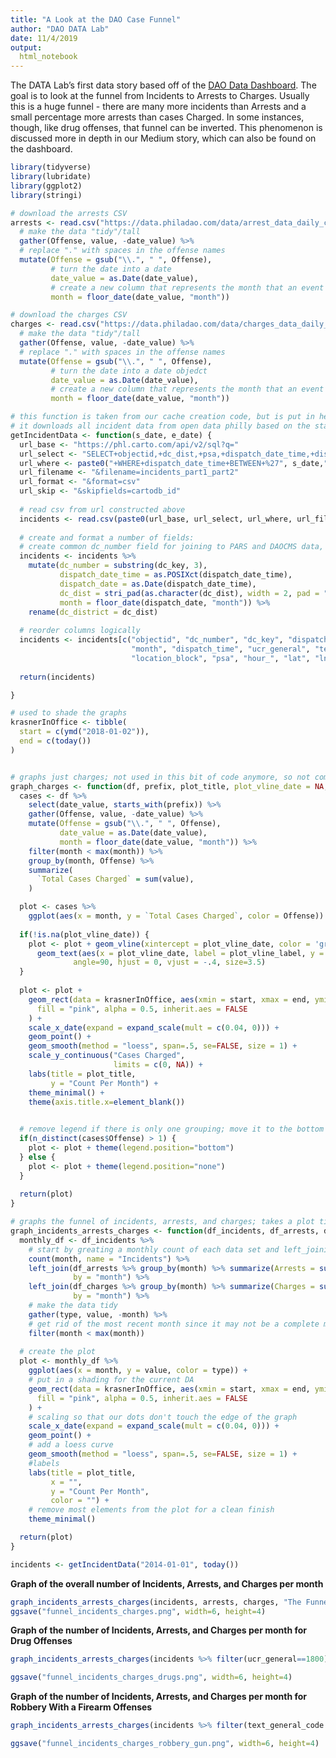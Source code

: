 ```yaml
---
title: "A Look at the DAO Case Funnel"
author: "DAO DATA Lab"
date: 11/4/2019
output:
  html_notebook
---
```


The DATA Lab's first data story based off of the [DAO Data Dashboard](https://data.philadao.com).  The goal is to look at the funnel from Incidents to Arrests to Charges.  Usually this is a huge funnel - there are many more incidents than Arrests and a small percentage more arrests than cases Charged.  In some instances, though, like drug offenses, that funnel can be inverted.  This phenomenon is discussed more in depth in our Medium story, which can also be found on the dashboard.  

```r
library(tidyverse)
library(lubridate)
library(ggplot2)
library(stringi)

# download the arrests CSV
arrests <- read.csv("https://data.philadao.com/data/arrest_data_daily_citywide.csv", stringsAsFactors = FALSE) %>%
  # make the data "tidy"/tall
  gather(Offense, value, -date_value) %>%
  # replace "." with spaces in the offense names
  mutate(Offense = gsub("\\.", " ", Offense),
         # turn the date into a date
         date_value = as.Date(date_value),
         # create a new column that represents the month that an event took place
         month = floor_date(date_value, "month"))

# download the charges CSV
charges <- read.csv("https://data.philadao.com/data/charges_data_daily_citywide.csv", stringsAsFactors = FALSE) %>%
  # make the data "tidy"/tall  
  gather(Offense, value, -date_value) %>%
  # replace "." with spaces in the offense names
  mutate(Offense = gsub("\\.", " ", Offense),
         # turn the date into a date objedct
         date_value = as.Date(date_value),
         # create a new column that represents the month that an event took place
         month = floor_date(date_value, "month"))
```

```r
# this function is taken from our cache creation code, but is put in here for public consumption.
# it downloads all incident data from open data philly based on the start and end dates supplied
getIncidentData <- function(s_date, e_date) {
  url_base <- "https://phl.carto.com/api/v2/sql?q="
  url_select <- "SELECT+objectid,+dc_dist,+psa,+dispatch_date_time,+dispatch_time,+dc_key,+location_block,+ucr_general,text_general_code,+hour_,+ST_Y(the_geom)+AS+lat,+ST_X(the_geom)+AS+lng+FROM+incidents_part1_part2"
  url_where <- paste0("+WHERE+dispatch_date_time+BETWEEN+%27", s_date,"%27+AND+%27", as.character(e_date), "%27")
  url_filename <- "&filename=incidents_part1_part2"
  url_format <- "&format=csv"
  url_skip <- "&skipfields=cartodb_id"
  
  # read csv from url constructed above
  incidents <- read.csv(paste0(url_base, url_select, url_where, url_filename, url_format, url_skip), stringsAsFactors = FALSE)
  
  # create and format a number of fields: 
  # create common dc_number field for joining to PARS and DAOCMS data, format date/datetime fields
  incidents <- incidents %>%
    mutate(dc_number = substring(dc_key, 3),
           dispatch_date_time = as.POSIXct(dispatch_date_time),
           dispatch_date = as.Date(dispatch_date_time),
           dc_dist = stri_pad(as.character(dc_dist), width = 2, pad = "0", side = "left"),
           month = floor_date(dispatch_date, "month")) %>%
    rename(dc_district = dc_dist)
  
  # reorder columns logically
  incidents <- incidents[c("objectid", "dc_number", "dc_key", "dispatch_date_time", "dispatch_date",
                           "month", "dispatch_time", "ucr_general", "text_general_code", "dc_district",
                           "location_block", "psa", "hour_", "lat", "lng")]
  
  return(incidents)

}

# used to shade the graphs
krasnerInOffice <- tibble(
  start = c(ymd("2018-01-02")),
  end = c(today())
)


# graphs just charges; not used in this bit of code anymore, so not commented well
graph_charges <- function(df, prefix, plot_title, plot_vline_date = NA, plot_vline_label = NA) {
  cases <- df %>% 
    select(date_value, starts_with(prefix)) %>%
    gather(Offense, value, -date_value) %>%
    mutate(Offense = gsub("\\.", " ", Offense),
           date_value = as.Date(date_value),
           month = floor_date(date_value, "month")) %>%
    filter(month < max(month)) %>%
    group_by(month, Offense) %>%
    summarize(
      `Total Cases Charged` = sum(value),
    )

  plot <- cases %>% 
    ggplot(aes(x = month, y = `Total Cases Charged`, color = Offense))
  
  if(!is.na(plot_vline_date)) {
    plot <- plot + geom_vline(xintercept = plot_vline_date, color = 'grey25', size = 1) +
      geom_text(aes(x = plot_vline_date, label = plot_vline_label, y = 0), colour='grey25',
              angle=90, hjust = 0, vjust = -.4, size=3.5)
  }
  
  plot <- plot + 
    geom_rect(data = krasnerInOffice, aes(xmin = start, xmax = end, ymin = -Inf, ymax = +Inf),
      fill = "pink", alpha = 0.5, inherit.aes = FALSE
    ) +
    scale_x_date(expand = expand_scale(mult = c(0.04, 0))) + 
    geom_point() +
    geom_smooth(method = "loess", span=.5, se=FALSE, size = 1) + 
    scale_y_continuous("Cases Charged",
                       limits = c(0, NA)) + 
    labs(title = plot_title,
         y = "Count Per Month") + 
    theme_minimal() + 
    theme(axis.title.x=element_blank())

  
  # remove legend if there is only one grouping; move it to the bottom otherwise
  if(n_distinct(cases$Offense) > 1) {
    plot <- plot + theme(legend.position="bottom")
  } else {
    plot <- plot + theme(legend.position="none")
  } 
  
  return(plot)
}

# graphs the funnel of incidents, arrests, and charges; takes a plot title
graph_incidents_arrests_charges <- function(df_incidents, df_arrests, df_charges, plot_title) {
  monthly_df <- df_incidents %>%
    # start by greating a monthly count of each data set and left_joining them together by month
    count(month, name = "Incidents") %>% 
    left_join(df_arrests %>% group_by(month) %>% summarize(Arrests = sum(value)),
              by = "month") %>%
    left_join(df_charges %>% group_by(month) %>% summarize(Charges = sum(value)),
              by = "month") %>%
    # make the data tidy
    gather(type, value, -month) %>%
    # get rid of the most recent month since it may not be a complete month
    filter(month < max(month))
  
  # create the plot
  plot <- monthly_df %>%
    ggplot(aes(x = month, y = value, color = type)) +
    # put in a shading for the current DA
    geom_rect(data = krasnerInOffice, aes(xmin = start, xmax = end, ymin = -Inf, ymax = +Inf),
      fill = "pink", alpha = 0.5, inherit.aes = FALSE
    ) +
    # scaling so that our dots don't touch the edge of the graph
    scale_x_date(expand = expand_scale(mult = c(0.04, 0))) + 
    geom_point() +
    # add a loess curve
    geom_smooth(method = "loess", span=.5, se=FALSE, size = 1) + 
    #labels
    labs(title = plot_title,
         x = "",
         y = "Count Per Month",
         color = "") + 
    # remove most elements from the plot for a clean finish
    theme_minimal()  

  return(plot)
}
```

```r
incidents <- getIncidentData("2014-01-01", today())
```



**Graph of the overall number of Incidents, Arrests, and Charges per month**
```r
graph_incidents_arrests_charges(incidents, arrests, charges, "The Funnel from Incidents to Charges")
ggsave("funnel_incidents_charges.png", width=6, height=4)
```

**Graph of the number of Incidents, Arrests, and Charges per month for Drug Offenses**
```r
graph_incidents_arrests_charges(incidents %>% filter(ucr_general==1800), arrests %>% filter(startsWith(Offense, "Drug")), charges %>% filter(startsWith(Offense, "Drug")), "The Funnel from Incidents to Charges:\nDrug Cases")

ggsave("funnel_incidents_charges_drugs.png", width=6, height=4)
```

**Graph of the number of Incidents, Arrests, and Charges per month for Robbery With a Firearm Offenses**
```r
graph_incidents_arrests_charges(incidents %>% filter(text_general_code == "Robbery Firearm"), arrests %>% filter(Offense == "Robbery Gun"), charges %>% filter(Offense == "Robbery Gun"), "The Funnel from Incidents to Charges: \nRobbery w/Gun Cases")

ggsave("funnel_incidents_charges_robbery_gun.png", width=6, height=4)
```

